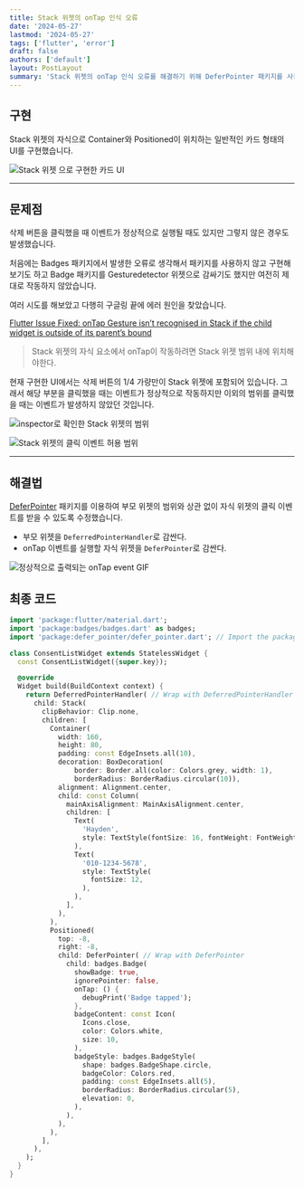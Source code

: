 ```yaml
---
title: Stack 위젯의 onTap 인식 오류
date: '2024-05-27'
lastmod: '2024-05-27'
tags: ['flutter', 'error']
draft: false
authors: ['default']
layout: PostLayout
summary: 'Stack 위젯의 onTap 인식 오류를 해결하기 위해 DeferPointer 패키지를 사용했습니다. 이 패키지를 사용하면 부모 위젯의 범위를 벗어난 자식 위젯의 클릭 이벤트도 정상적으로 인식됩니다.'
---
```


## 구현

Stack 위젯의 자식으로 Container와 Positioned이 위치하는 일반적인 카드 형태의 UI를 구현했습니다.

![Stack 위젯 으로 구현한 카드 UI](/static/images/onTap-recognition-error-in-stack-widget/240520-093203.png)

---

## 문제점

삭제 버튼을 클릭했을 때 이벤트가 정상적으로 실행될 때도 있지만 그렇지 않은 경우도 발생했습니다.

처음에는 Badges 패키지에서 발생한 오류로 생각해서 패키지를 사용하지 않고 구현해보기도 하고 Badge 패키지를 Gesturedetector 위젯으로 감싸기도 했지만 여전히 제대로 작동하지 않았습니다.

여러 시도를 해보았고 다행히 구글링 끝에 에러 원인을 찾았습니다.

[Flutter Issue Fixed: onTap Gesture isn’t recognised in Stack if the child widget is outside of its parent’s bound](https://medium.com/@BhawaniTechDev/flutter-issue-fixed-ontap-gesture-isnt-recognised-in-stack-if-the-child-widget-is-outside-of-its-a975d0c82964)

> Stack 위젯의 자식 요소에서 onTap이 작동하려면 Stack 위젯 범위 내에 위치해야한다.

현재 구현한 UI에서는 삭제 버튼의 1/4 가량만이 Stack 위젯에 포함되어 있습니다. 그래서 해당 부분을 클릭했을 때는 이벤트가 정상적으로 작동하지만 이외의 범위를 클릭했을 때는 이벤트가 발생하지 않았던 것입니다.

![inspector로 확인한 Stack 위젯의 범위](/static/images/onTap-recognition-error-in-stack-widget/240520-093226.png)

![Stack 위젯의 클릭 이벤트 허용 범위](/static/images/onTap-recognition-error-in-stack-widget/240521-081359.png)

---

## 해결법

[DeferPointer](https://pub.dev/documentation/defer_pointer/latest/) 패키지를 이용하여 부모 위젯의 범위와 상관 없이 자식 위젯의 클릭 이벤트를 받을 수 있도록 수정했습니다.

- 부모 위젯을 `DeferredPointerHandler`로 감싼다.
- onTap 이벤트를 실행할 자식 위젯을 `DeferPointer`로 감싼다.

![정상적으로 출력되는 onTap event GIF](/static/images/onTap-recognition-error-in-stack-widget/240528-085006.gif)

## 최종 코드

```dart
import 'package:flutter/material.dart';
import 'package:badges/badges.dart' as badges;
import 'package:defer_pointer/defer_pointer.dart'; // Import the package

class ConsentListWidget extends StatelessWidget {
  const ConsentListWidget({super.key});

  @override
  Widget build(BuildContext context) {
    return DeferredPointerHandler( // Wrap with DeferredPointerHandler
      child: Stack(
        clipBehavior: Clip.none,
        children: [
          Container(
            width: 160,
            height: 80,
            padding: const EdgeInsets.all(10),
            decoration: BoxDecoration(
                border: Border.all(color: Colors.grey, width: 1),
                borderRadius: BorderRadius.circular(10)),
            alignment: Alignment.center,
            child: const Column(
              mainAxisAlignment: MainAxisAlignment.center,
              children: [
                Text(
                  'Hayden',
                  style: TextStyle(fontSize: 16, fontWeight: FontWeight.bold),
                ),
                Text(
                  '010-1234-5678',
                  style: TextStyle(
                    fontSize: 12,
                  ),
                ),
              ],
            ),
          ),
          Positioned(
            top: -8,
            right: -8,
            child: DeferPointer( // Wrap with DeferPointer
              child: badges.Badge(
                showBadge: true,
                ignorePointer: false,
                onTap: () {
                  debugPrint('Badge tapped');
                },
                badgeContent: const Icon(
                  Icons.close,
                  color: Colors.white,
                  size: 10,
                ),
                badgeStyle: badges.BadgeStyle(
                  shape: badges.BadgeShape.circle,
                  badgeColor: Colors.red,
                  padding: const EdgeInsets.all(5),
                  borderRadius: BorderRadius.circular(5),
                  elevation: 0,
                ),
              ),
            ),
          ),
        ],
      ),
    );
  }
}
```
